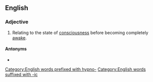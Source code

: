==English==

===Adjective===
{{en-adj|-}}

# Relating to the state of [[consciousness]] before becoming completely [[awake]].

====Antonyms====
* {{l|en|hypnagogic}}

[[Category:English words prefixed with hypno-]]
[[Category:English words suffixed with -ic]]